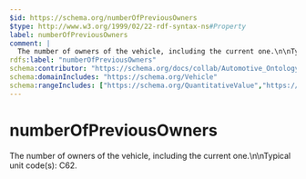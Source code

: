 ```yaml
---
$id: https://schema.org/numberOfPreviousOwners
$type: http://www.w3.org/1999/02/22-rdf-syntax-ns#Property
label: numberOfPreviousOwners
comment: |
  The number of owners of the vehicle, including the current one.\n\nTypical unit code(s): C62.
rdfs:label: "numberOfPreviousOwners"
schema:contributor: "https://schema.org/docs/collab/Automotive_Ontology_Working_Group"
schema:domainIncludes: "https://schema.org/Vehicle"
schema:rangeIncludes: ["https://schema.org/QuantitativeValue","https://schema.org/Number"]
---
```


# numberOfPreviousOwners

The number of owners of the vehicle, including the current one.\n\nTypical unit code(s): C62.

